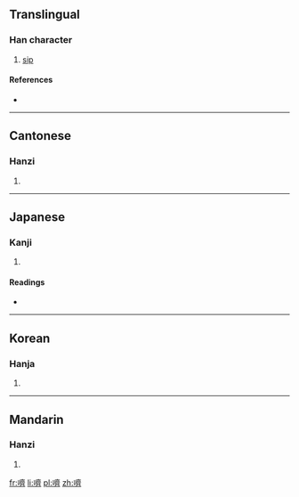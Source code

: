 {{also|哜}}
==Translingual==

===Han character===
{{Han char|rn=30|rad=口|as=14|sn=17|four=6002<sub>3</sub>|canj=口卜X (RYX)}}

# [[sip]]

====References====
* {{Han ref|kx=0212.090|dkj=04474|dj=0434.420|hdz=10697.050|uh=568C|ud=22156|bh=ECC1|bd=60609}}

----

==Cantonese==

===Hanzi===
{{yue-hanzi|jyut=|y=chai6|sim=哜}}

# {{defn|lang=yue|sort=口14}}

----

==Japanese==

===Kanji===
{{ja-kanji|grade=|rs=口14}}

# {{defn|lang=ja|sort=口14}}

====Readings====
* {{ja-readings|on=[[せい]] (sei), [[ざい]] (zai), [[かい]] (kai), [[さい]] (sai)|kun=[[なめる]] (nameru)}}

----

==Korean==

===Hanja===
{{ko-hanja|hangeul=제|rv=je|mr=che}}

# {{defn|lang=ko|sort=口14}}

----

==Mandarin==

===Hanzi===
{{cmn-hanzi|sim=哜|pin=[[jì]] ([[ji4]])|wg=chi<sup>4</sup>}}

# {{defn|lang=cmn|sort=口14}}

[[fr:嚌]]
[[li:嚌]]
[[pl:嚌]]
[[zh:嚌]]